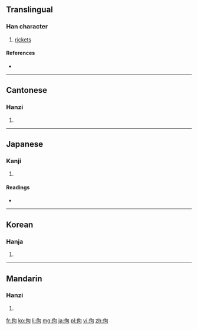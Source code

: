 ==Translingual==

===Han character===
{{Han char|rn=9|rad=人|as=05|sn=7|four=2722<sub>0</sub>|canj=人心口 (OPR)|ids=⿰[[亻]][[句]]}}

# [[rickets]]

====References====
* {{Han ref|kx=0099.100|dkj=00520|dj=0211.020|hdz=10137.060|uh=4F5D|ud=20317|bh=A746|bd=42822}}

----

==Cantonese==

===Hanzi===
{{yue-hanzi|jyut=|y=kau3}}

# {{defn|lang=yue|sort=人05}}

----

==Japanese==

===Kanji===
{{ja-kanji|grade=|rs=人05}}

# {{defn|lang=ja|sort=人05}}

====Readings====
* {{ja-readings|on=[[こう]] (kō), [[く]] (ku)|kun=[[せむし]] (semushi)}}

----

==Korean==

===Hanja===
{{ko-hanja|hangeul=구|rv=gu|mr=ku}}

# {{defn|lang=ko|sort=人05}}

----

==Mandarin==

===Hanzi===
{{cmn-hanzi|pin=[[gōu]] ([[gou1]]), [[kòu]] ([[kou4]])|wg=kou<sup>1</sup>, k'ou<sup>4</sup>}}

# {{defn|lang=cmn|sort=人05}}

[[fr:佝]]
[[ko:佝]]
[[li:佝]]
[[mg:佝]]
[[ja:佝]]
[[pl:佝]]
[[vi:佝]]
[[zh:佝]]